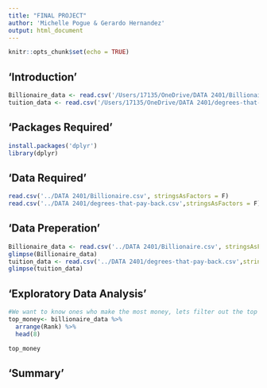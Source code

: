 ```yaml
---
title: "FINAL PROJECT"
author: 'Michelle Pogue & Gerardo Hernandez'
output: html_document
---
```


```r
knitr::opts_chunk$set(echo = TRUE)
```
## 'Introduction'


```r
Billionaire_data <- read.csv('/Users/17135/OneDrive/DATA 2401/Billionaire.csv', stringsAsFactors = F)
tuition_data <- read.csv('/Users/17135/OneDrive/DATA 2401/degrees-that-pay-back.csv', stringsAsFactors = F)
```

## 'Packages Required'


```r
install.packages('dplyr')
library(dplyr)

```

## 'Data Required'


```r
read.csv('../DATA 2401/Billionaire.csv', stringsAsFactors = F)
read.csv('../DATA 2401/degrees-that-pay-back.csv',stringsAsFactors = F)
```

## 'Data Preperation'


```r
Billionaire_data <- read.csv('../DATA 2401/Billionaire.csv', stringsAsFactors = F)
glimpse(Billionaire_data)
tuition_data <- read.csv('../DATA 2401/degrees-that-pay-back.csv',stringsAsFactors = F)
glimpse(tuition_data)

```

## 'Exploratory Data Analysis'


```r
#We want to know ones who make the most money, lets filter out the top 8 billionaires. 
top_money<- billionaire_data %>%
  arrange(Rank) %>%
  head(8)

top_money 

```

## 'Summary'


```r


```


